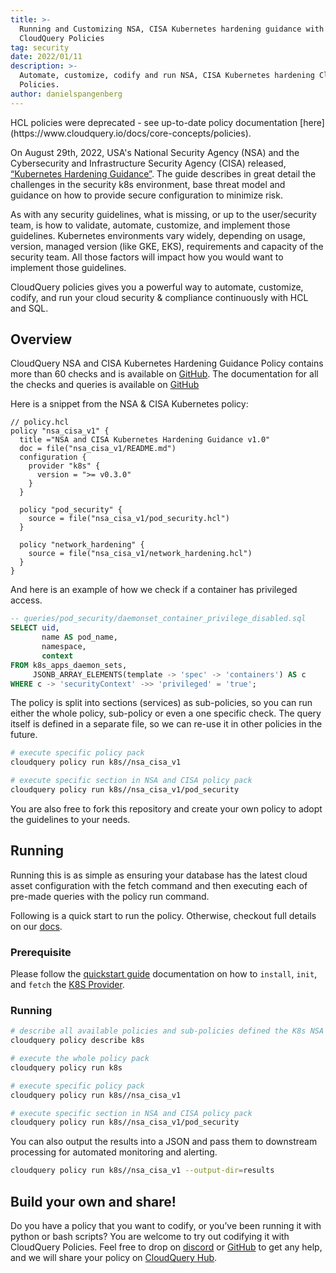 ```yaml
---
title: >-
  Running and Customizing NSA, CISA Kubernetes hardening guidance with
  CloudQuery Policies
tag: security
date: 2022/01/11
description: >-
  Automate, customize, codify and run NSA, CISA Kubernetes hardening CloudQuery
  Policies.
author: danielspangenberg
---
```



<BlogHeader/>

<Callout type="warning">
HCL policies were deprecated - see up-to-date policy documentation [here](https://www.cloudquery.io/docs/core-concepts/policies).
</Callout>

On August 29th, 2022, USA's National Security Agency (NSA) and the Cybersecurity and Infrastructure Security Agency (CISA) released, [“Kubernetes Hardening Guidance”](https://media.defense.gov/2022/Aug/29/2003066362/-1/-1/0/CTR_KUBERNETES_HARDENING_GUIDANCE_1.2_20220829.PDF). The guide describes in great detail the challenges in the security k8s environment, base threat model and guidance on how to provide secure configuration to minimize risk.

As with any security guidelines, what is missing, or up to the user/security team, is how to validate, automate, customize, and implement those guidelines. Kubernetes environments vary widely, depending on usage, version, managed version (like GKE, EKS), requirements and capacity of the security team. All those factors will impact how you would want to implement those guidelines.

CloudQuery policies gives you a powerful way to automate, customize, codify, and run your cloud security & compliance continuously with HCL and SQL.

## Overview

CloudQuery NSA and CISA Kubernetes Hardening Guidance Policy contains more than 60 checks and is available on [GitHub](https://github.com/cloudquery-policies/k8s/tree/main/nsa_cisa_v1). The documentation for all the checks and queries is available on [GitHub](https://github.com/cloudquery/cloudquery/tree/main/plugins/source/k8s/policies_v1)

Here is a snippet from the NSA & CISA Kubernetes policy:

```hcl
// policy.hcl
policy "nsa_cisa_v1" {
  title ="NSA and CISA Kubernetes Hardening Guidance v1.0"
  doc = file("nsa_cisa_v1/README.md")
  configuration {
    provider "k8s" {
      version = ">= v0.3.0"
    }
  }

  policy "pod_security" {
    source = file("nsa_cisa_v1/pod_security.hcl")
  }

  policy "network_hardening" {
    source = file("nsa_cisa_v1/network_hardening.hcl")
  }
}
```

And here is an example of how we check if a container has privileged access.

```sql
-- queries/pod_security/daemonset_container_privilege_disabled.sql
SELECT uid,
       name AS pod_name,
       namespace,
       context
FROM k8s_apps_daemon_sets,
     JSONB_ARRAY_ELEMENTS(template -> 'spec' -> 'containers') AS c
WHERE c -> 'securityContext' ->> 'privileged' = 'true';
```

The policy is split into sections (services) as sub-policies, so you can run either the whole policy, sub-policy or even a one specific check. The query itself is defined in a separate file, so we can re-use it in other policies in the future.

```bash
# execute specific policy pack
cloudquery policy run k8s//nsa_cisa_v1

# execute specific section in NSA and CISA policy pack
cloudquery policy run k8s//nsa_cisa_v1/pod_security
```

You are also free to fork this repository and create your own policy to adopt the guidelines to your needs.

## Running

Running this is as simple as ensuring your database has the latest cloud asset configuration with the fetch command and then executing each of pre-made queries with the policy run command.

Following is a quick start to run the policy. Otherwise, checkout full details on our [docs](/docs/core-concepts/policies).

### Prerequisite

Please follow the [quickstart guide](/docs/quickstart) documentation on how to `install`, `init`, and `fetch` the [K8S Provider](https://hub.cloudquery.io/plugins/source).

### Running

```bash
# describe all available policies and sub-policies defined the K8s NSA and CISA Kubernetes Hardening Guidance
cloudquery policy describe k8s

# execute the whole policy pack
cloudquery policy run k8s

# execute specific policy pack
cloudquery policy run k8s//nsa_cisa_v1

# execute specific section in NSA and CISA policy pack
cloudquery policy run k8s//nsa_cisa_v1/pod_security
```

You can also output the results into a JSON and pass them to downstream processing for automated monitoring and alerting.

```bash
cloudquery policy run k8s//nsa_cisa_v1 --output-dir=results
```

## Build your own and share!

Do you have a policy that you want to codify, or you’ve been running it with python or bash scripts? You are welcome to try out codifying it with CloudQuery Policies. Feel free to drop on [discord](https://www.cloudquery.io/discord) or [GitHub](https://github.com/cloudquery/cloudquery/issues) to get any help, and we will share your policy on [CloudQuery Hub](https://www.cloudquery.io/).
